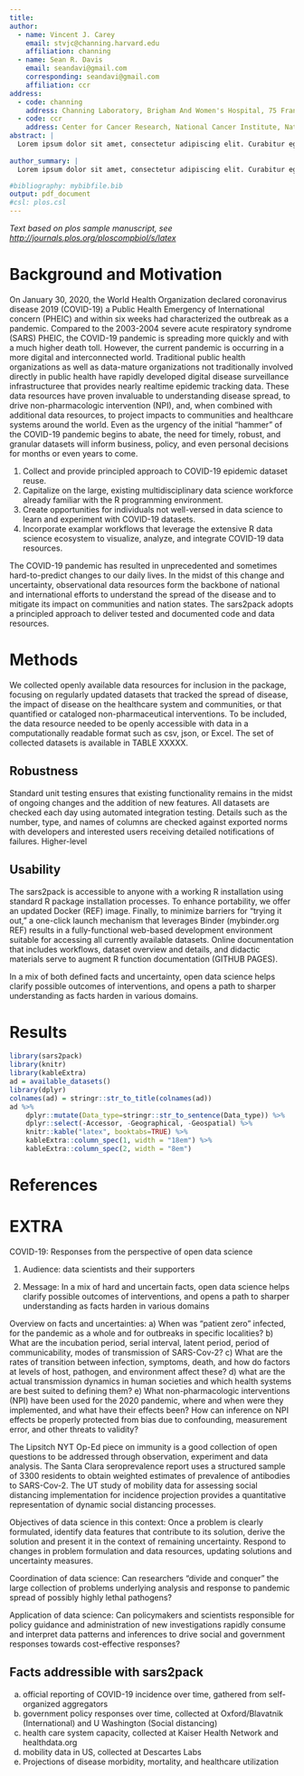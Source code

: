 ```yaml
---
title: 
author:
  - name: Vincent J. Carey
    email: stvjc@channing.harvard.edu
    affiliation: channing
  - name: Sean R. Davis
    email: seandavi@gmail.com
    corresponding: seandavi@gmail.com
    affiliation: ccr
address:
  - code: channing
    address: Channing Laboratory, Brigham And Women's Hospital, 75 Francis St, Boston, MA 02115
  - code: ccr
    address: Center for Cancer Research, National Cancer Institute, National Institutes of Health, 37 Convent Drive, Bldg 37, Room 6138, Bethesda, MD 20891
abstract: |
  Lorem ipsum dolor sit amet, consectetur adipiscing elit. Curabitur eget porta erat. Morbi consectetur est vel gravida pretium. Suspendisse ut dui eu ante cursus gravida non sed sem. Nullam sapien tellus, commodo id velit id, eleifend volutpat quam. Phasellus mauris velit, dapibus finibus elementum vel, pulvinar non tellus. Nunc pellentesque pretium diam, quis maximus dolor faucibus id. Nunc convallis sodales ante, ut ullamcorper est egestas vitae. Nam sit amet enim ultrices, ultrices elit pulvinar, volutpat risus.
  
author_summary: |
  Lorem ipsum dolor sit amet, consectetur adipiscing elit. Curabitur eget porta erat. Morbi consectetur est vel gravida pretium. Suspendisse ut dui eu ante cursus gravida non sed sem. Nullam sapien tellus, commodo id velit id, eleifend volutpat quam. Phasellus mauris velit, dapibus finibus elementum vel, pulvinar non tellus. Nunc pellentesque pretium diam, quis maximus dolor faucibus id. Nunc convallis sodales ante, ut ullamcorper est egestas vitae. Nam sit amet enim ultrices, ultrices elit pulvinar, volutpat risus.

#bibliography: mybibfile.bib
output: pdf_document
#csl: plos.csl
---
```


_Text based on plos sample manuscript, see [http://journals.plos.org/ploscompbiol/s/latex](http://journals.plos.org/ploscompbiol/s/latex)_

# Background and Motivation

On January 30, 2020, the World Health Organization declared
coronavirus disease 2019 (COVID-19) a Public Health Emergency of
International concern (PHEIC) and within six weeks had characterized
the outbreak as a pandemic. Compared to the 2003-2004 severe acute
respiratory syndrome (SARS) PHEIC, the COVID-19 pandemic is spreading
more quickly and with a much higher death toll. However, the current
pandemic is occurring in a more digital and interconnected world.
Traditional public health organizations as well as data-mature
organizations not traditionally involved directly in public health
have rapidly developed digital disease surveillance infrastructuree
that provides nearly realtime epidemic tracking data. These data
resources have proven invaluable to understanding disease spread, to
drive non-pharmacologic intervention (NPI), and, when combined with
additional data resources, to project impacts to communities and
healthcare systems around the world. Even as the urgency of the
initial "hammer" of the COVID-19 pandemic begins to abate, the need
for timely, robust, and granular datasets will inform business,
policy, and even personal decisions for months or even years to
come.

1. Collect and provide principled approach to COVID-19 epidemic
   dataset reuse.
2. Capitalize on the large, existing multidisciplinary data science
   workforce already familiar with the R programming environment.
3. Create opportunities for individuals not well-versed in data
   science to learn and experiment with COVID-19 datasets.
4. Incorporate examplar workflows that leverage the extensive R data
   science ecosystem to visualize, analyze, and integrate COVID-19
   data resources. 

The COVID-19 pandemic has resulted in unprecedented and sometimes
hard-to-predict changes to our daily lives. In the midst of this
change and uncertainty, observational data resources form the backbone
of national and international efforts to understand the spread of the
disease and to mitigate its impact on communities and nation states.
The sars2pack adopts a principled approach to deliver tested and
documented code and data resources.

# Methods

We collected openly available data resources for inclusion in the
package, focusing on regularly updated datasets that tracked the
spread of disease, the impact of disease on the healthcare system and
communities, or that quantified or cataloged non-pharmaceutical
interventions. To be included, the data resource needed to be openly
accessible with data in a computationally readable format such as csv,
json, or Excel. The set of collected datasets is available in TABLE
XXXXX.

## Robustness

Standard unit testing ensures that existing functionality remains in
the midst of ongoing changes and the addition of new features. All
datasets are checked each day using automated integration
testing. Details such as the number, type, and names of columns are
checked against exported norms with developers and interested users
receiving detailed notifications of failures. Higher-level

## Usability

The sars2pack is accessible to anyone with a working R installation
using standard R package installation processes. To enhance
portability, we offer an updated Docker (REF) image. Finally, to
minimize barriers for “trying it out,” a one-click launch mechanism
that leverages Binder (mybinder.org REF) results in a fully-functional
web-based development environment suitable for accessing all currently
available datasets. Online documentation that includes workflows,
dataset overview and details, and didactic materials serve to augment
R function documentation (GITHUB PAGES).

In a mix of both defined facts and uncertainty, open data science
helps clarify possible outcomes of interventions, and opens a path to
sharper understanding as facts harden in various domains.

# Results

```r
library(sars2pack)
library(knitr)
library(kableExtra)
ad = available_datasets()
library(dplyr)
colnames(ad) = stringr::str_to_title(colnames(ad))
ad %>%
    dplyr::mutate(Data_type=stringr::str_to_sentence(Data_type)) %>%
    dplyr::select(-Accessor, -Geographical, -Geospatial) %>%
    knitr::kable("latex", booktabs=TRUE) %>%
    kableExtra::column_spec(1, width = "18em") %>% 
    kableExtra::column_spec(2, width = "8em") 

```

# References {#references .unnumbered}


# EXTRA

COVID-19: Responses from the perspective of open data science

1) Audience: data scientists and their supporters

2) Message: In a mix of hard and uncertain facts, open data science helps clarify possible outcomes of interventions, and opens a path to sharper understanding as facts harden in various domains

Overview on facts and uncertainties: a) When was "patient zero" infected, for the pandemic as a whole and for outbreaks in specific localities?  b) What are the incubation period, serial interval, latent period, period of communicability, modes of transmission of SARS-Cov-2? c) What are the rates of transition between infection, symptoms, death, and how do factors at levels of host, pathogen, and environment affect these? d) what are the actual transmission dynamics in human societies and which health systems are best suited to defining them?  e) What non-pharmacologic interventions (NPI) have been used for the 2020 pandemic, where and when were they implemented, and what have their effects been?  How can inference on NPI effects be properly protected from bias due to confounding, measurement error, and other threats to validity?  

The Lipsitch NYT Op-Ed piece on immunity is a good collection of open questions to be addressed through observation, experiment and data analysis.  The Santa Clara seroprevalence report uses a structured sample of 3300 residents to obtain weighted estimates of prevalence of antibodies to SARS-Cov-2.  The UT study of mobility data for assessing social distancing implementation for incidence projection provides a quantitative representation of dynamic social distancing processes.

Objectives of data science in this context: Once a problem is clearly formulated, identify data features that contribute to its solution, derive the solution and present it in the context of remaining uncertainty.  Respond to changes in problem formulation and data resources, updating solutions and uncertainty measures.

Coordination of data science: Can researchers "divide and conquer" the large collection of problems underlying analysis and response to pandemic spread of possibly highly lethal pathogens?

Application of data science: Can policymakers and scientists responsible for policy guidance and administration of new investigations rapidly consume and interpret data patterns and inferences to drive social and government responses towards cost-effective responses?

## Facts addressible with sars2pack

a) official reporting of COVID-19 incidence over time, gathered from self-organized aggregators
b) government policy responses over time, collected at Oxford/Blavatnik (International) and U Washington (Social distancing)
c) health care system capacity, collected at Kaiser Health Network and healthdata.org
d) mobility data in US, collected at Descartes Labs
e) Projections of disease morbidity, mortality, and healthcare utilization


